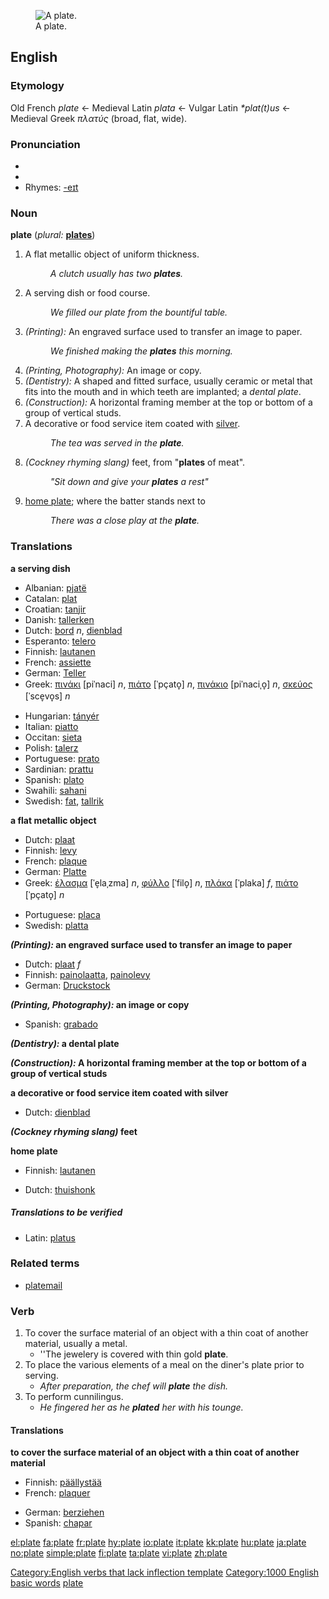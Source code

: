 [[Image:Plate by n yfe.jpg|thumb|right|A plate.]]
==English==

===Etymology===
Old French ''plate'' ← Medieval Latin ''plata'' ← Vulgar Latin ''*plat(t)us'' ← Medieval Greek ''πλατύς'' (broad, flat, wide).

===Pronunciation===
* {{IPA|/pleɪt/}}
*{{audio|en-us-plate.ogg|Audio (US)}}
* Rhymes: [[Rhymes:English:-eɪt|-eɪt]]

===Noun===
'''plate'''  (''plural:'' '''[[plates]]''')
# A flat metallic object of uniform thickness.
#: ''A clutch usually has two '''plates'''.''
# A serving dish or food course.
#: ''We filled our plate from the bountiful table.''
# ''(Printing):'' An engraved surface used to transfer an image to paper.
#: ''We finished making the '''plates''' this morning.''
# ''(Printing, Photography):'' An image or copy.
# ''(Dentistry):'' A shaped and fitted surface, usually ceramic or metal that fits into the mouth and in which teeth are implanted; a ''dental plate''.
# ''(Construction):'' A horizontal framing member at the top or bottom of a group of vertical studs.
# A decorative or food service item coated with [[silver]].
#: ''The tea was served in the '''plate'''.''
# ''(Cockney rhyming slang)'' feet, from "'''plates''' of meat".
#: ''"Sit down and give your '''plates''' a rest"''
# {{baseball}} [[home plate]]; where the batter stands next to
#: ''There was a close play at the '''plate'''.''

===Translations===
'''a serving dish'''
{{top}}
*Albanian: [[pjatë]] {{f}}
*Catalan: [[plat]] {{m}}
*Croatian: [[tanjir]] {{m}}
*Danish: [[tallerken]]
*Dutch: [[bord]] ''n'', [[dienblad]] {{f}}
*Esperanto: [[telero]]
*Finnish: [[lautanen]]
*French: [[assiette]] {{f}}
*German: [[Teller]] {{m}}
*Greek: [[πινάκι]] [piˈnaci] ''n'', [[πιάτο]] [ˈpçato̞] ''n'', [[πινάκιο]] [piˈnaciˌo̞] ''n'', [[σκεύος]] [ˈsce̞vo̞s] ''n''
{{mid}}
*Hungarian: [[tányér]]
*Italian: [[piatto]] {{m}}
*Occitan: [[sieta]]
*Polish: [[talerz]]
*Portuguese: [[prato]] {{m}}
*Sardinian: [[prattu]] {{m}}
*Spanish: [[plato]] {{m}}
*Swahili: [[sahani]]
*Swedish: [[fat]], [[tallrik]]
{{bottom}}

'''a flat metallic object'''
{{top}}
*Dutch: [[plaat]] {{f}}
*Finnish: [[levy]]
*French: [[plaque]] {{f}}
*German: [[Platte]] {{f}}
*Greek: [[έλασμα]] [ˈe̞laˌzma] ''n'', [[φύλλο]] [ˈfilo̞] ''n'', [[πλάκα]] [ˈplaka] ''f'', [[πιάτο]] [ˈpçato̞] ''n''
{{mid}}
*Portuguese: [[placa]] {{f}}
*Swedish: [[platta]]
{{bottom}}

'''''(Printing):'' an engraved surface used to transfer an image to paper'''
{{top}}
*Dutch: [[plaat]] ''f''
*Finnish: [[painolaatta]], [[painolevy]]
*German: [[Druckstock]] {{m}}
{{mid}}
{{bottom}}

'''''(Printing, Photography):'' an image or copy'''
{{top}}
{{mid}}
*Spanish: [[grabado]] {{m}}
{{bottom}}

'''''(Dentistry):'' a dental plate'''
{{top}}
{{mid}}
{{bottom}}

'''''(Construction):'' A horizontal framing member at the top or bottom of a group of vertical studs'''
{{top}}
{{mid}}
{{bottom}}

'''a decorative or food service item coated with silver'''
{{top}}
*Dutch: [[dienblad]]
{{mid}}
{{bottom}}

'''''(Cockney rhyming slang)'' feet'''
{{top}}
{{mid}}
{{bottom}}

'''{{baseball}} home plate'''
{{top}}
*Finnish: [[lautanen]]
{{mid}}
*Dutch: [[thuishonk]]
{{bottom}}

=====Translations to be verified=====
*Latin: [[platus]]

===Related terms===
* [[platemail]]

===Verb===
{{en-verb|plates|plating|plated}}
# To cover the surface material of an object with a thin coat of another material, usually a metal.
#*''The jewelery is covered with thin gold '''plate'''.
# To place the various elements of a meal on the diner's plate prior to serving.
#*''After preparation, the chef will '''plate''' the dish.''
# To perform cunnilingus.
#*''He fingered her as he '''plated''' her with his tounge.''

==== Translations ====
'''to cover the surface material of an object with a thin coat of another material'''
{{top}}
*Finnish: [[päällystää]]
*French: [[plaquer]]
{{mid}}
*German: [[ueberziehen|berziehen]]
*Spanish: [[chapar]]
{{bottom}}

[[Category:English verbs that lack inflection template]]
[[Category:1000 English basic words]]
[[Category:Baseball|plate]]

[[el:plate]]
[[fa:plate]]
[[fr:plate]]
[[hy:plate]]
[[io:plate]]
[[it:plate]]
[[kk:plate]]
[[hu:plate]]
[[ja:plate]]
[[no:plate]]
[[simple:plate]]
[[fi:plate]]
[[ta:plate]]
[[vi:plate]]
[[zh:plate]]